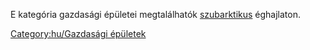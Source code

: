 
E kategória gazdasági épületei megtalálhatók [[hu/Szubarktikus|szubarktikus]] éghajlaton.

[[Category:hu/Gazdasági épületek]]